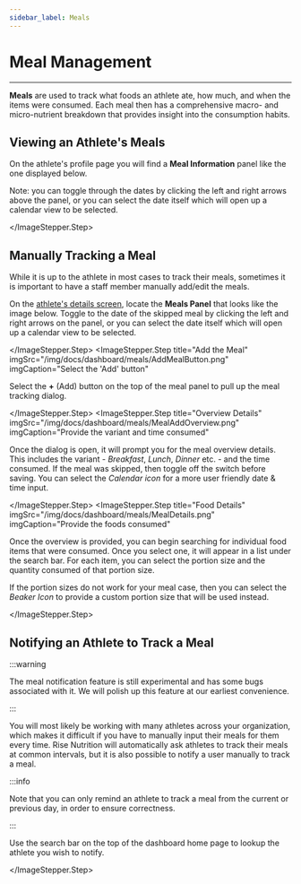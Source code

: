 ```yaml
---
sidebar_label: Meals
---
```



# Meal Management

---

**Meals** are used to track what foods an athlete ate, how much, and when the items were
consumed. Each meal then has a comprehensive macro- and micro-nutrient breakdown that provides insight into the consumption habits. 

## Viewing an Athlete's Meals


On the athlete's profile page you will find a **Meal Information** panel like the one displayed below.  

Note: you can toggle through the dates by clicking the left and right arrows above the panel, or you
can select the date itself which will open up a calendar view to be selected.

 <ImageStepper>
  <ImageStepper.Step
    title="View Meals Panel"
    imgSrc="/img/docs/dashboard/meals/MealsPanel.png"
    imgCaption="View the meals panel to see tracked items"
  >

 </ImageStepper.Step>
</ImageStepper>

## Manually Tracking a Meal

While it is up to the athlete in most cases to track their meals, sometimes it is important to
have a staff member manually add/edit the meals.

<ImageStepper>
  <ImageStepper.Step
    title="View Meals Panel"
    imgSrc="/img/docs/dashboard/meals/MealsPanel.png"
    imgCaption="View the meals panel to see tracked items"
  >

On the [athlete's details screen](#viewing-an-athletes-meals), locate the **Meals Panel** that looks
like the image below. Toggle to the date of the skipped meal by clicking the left and right
arrows on the panel, or you can select the date itself which will open up a calendar view to be selected.

  </ImageStepper.Step>
  <ImageStepper.Step
    title="Add the Meal"
    imgSrc="/img/docs/dashboard/meals/AddMealButton.png"
    imgCaption="Select the 'Add' button"
  >

Select the **+** (Add) button on the top of the meal panel to pull up the meal tracking dialog.

  </ImageStepper.Step>
  <ImageStepper.Step
    title="Overview Details"
    imgSrc="/img/docs/dashboard/meals/MealAddOverview.png"
    imgCaption="Provide the variant and time consumed"
  >

Once the dialog is open, it will prompt you for the meal overview details. This includes the variant -
_Breakfast_, _Lunch_, _Dinner_ etc. - and the time consumed. If the meal was skipped, then toggle off
the switch before saving. You can select the _Calendar icon_ for a more user friendly date &amp; time
input.

  </ImageStepper.Step>
  <ImageStepper.Step
    title="Food Details"
    imgSrc="/img/docs/dashboard/meals/MealDetails.png"
    imgCaption="Provide the foods consumed"
  >

Once the overview is provided, you can begin searching for individual food items that were
consumed. Once you select one, it will appear in a list under the search bar. For each item,
you can select the portion size and the quantity consumed of that portion size.

If the portion sizes do not work for your meal case, then you can select the _Beaker Icon_ to
provide a custom portion size that will be used instead.

  </ImageStepper.Step>
</ImageStepper>

## Notifying an Athlete to Track a Meal

:::warning

The meal notification feature is still experimental and has some bugs associated with it. We
will polish up this feature at our earliest convenience.

:::

You will most likely be working with many athletes across your organization, which
makes it difficult if you have to manually input their meals for them every time. Rise Nutrition
will automatically ask athletes to track their meals at common intervals, but it is also possible
to notify a user manually to track a meal.

:::info

Note that you can only remind an athlete to track a meal from the current or previous day, in
order to ensure correctness.

:::

<ImageStepper>
  <ImageStepper.Step
    title="Search for User"
    imgSrc="/img/docs/dashboard/search-user.png"
    imgCaption="Search and select the desired user"
  >

Use the search bar on the top of the dashboard home page to lookup the athlete you wish to
notify.

  </ImageStepper.Step>
</ImageStepper>
